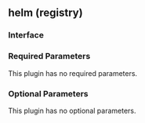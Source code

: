 ## helm (registry)

### Interface

### Required Parameters

This plugin has no required parameters.

### Optional Parameters

This plugin has no optional parameters.
